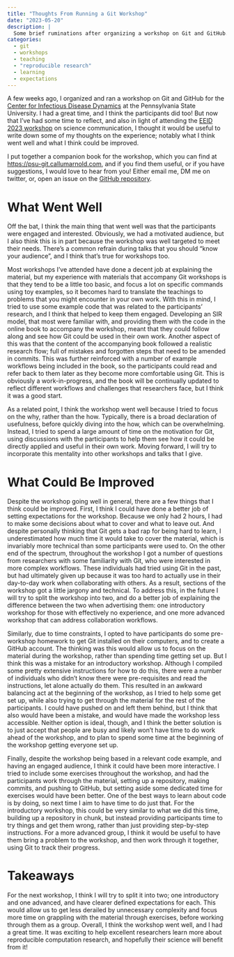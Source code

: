 ```yaml
---
title: "Thoughts From Running a Git Workshop"
date: "2023-05-20"
description: |
  Some brief ruminations after organizing a workshop on Git and GitHub.
categories:
  - git
  - workshops
  - teaching
  - "reproducible research"
  - learning
  - expectations
---
```


A few weeks ago, I organized and ran a workshop on Git and GitHub for the [Center for Infectious Disease Dynamics](https://www.huck.psu.edu/institutes-and-centers/center-for-infectious-disease-dynamics) at the Pennsylvania State University.
I had a great time, and I think the participants did too!
But now that I've had some time to reflect, and also in light of attending the [EEID 2023 workshop](https://www.eeid2023.org/workshop) on science communication, I thought it would be useful to write down some of my thoughts on the experience; notably what I think went well and what I think could be improved.

::: {.callout-note}

I put together a companion book for the workshop, which you can find at [https://psu-git.callumarnold.com](https://psu-git.callumarnold.com), and if you find them useful, or  if you have suggestions, I would love to hear from you!
Either email me, DM me on twitter, or, open an issue on the [GitHub repository](https://github.com/arnold-c/psu-intro-to-git).

:::

# What Went Well

Off the bat, I think the main thing that went well was that the participants were engaged and interested.
Obviously, we had a motivated audience, but I also think this is in part because the workshop was well targeted to meet their needs.
There's a common refrain during talks that you should "know your audience", and I think that's true for workshops too.

Most workshops I've attended have done a decent job at explaining the material, but my experience with materials that accompany Git workshops is that they tend to be a little too basic, and focus a lot on specific commands using toy examples, so it becomes hard to translate the teachings to problems that you might encounter in your own work.
With this in mind, I tried to use some example code that was related to the participants' research, and I think that helped to keep them engaged.
Developing an SIR model, that most were familiar with, and providing them with the code in the online book to accompany the workshop, meant that they could follow along and see how Git could be used in their own work.
Another aspect of this was that the content of the accompanying book followed a realistic research flow; full of mistakes and forgotten steps that need to be amended in commits.
This was further reinforced with a number of example workflows being included in the book, so the participants could read and refer back to them later as they become more comfortable using Git.
This is obviously a work-in-progress, and the book will be continually updated to reflect different workflows and challenges that researchers face, but I think it was a good start.

As a related point, I think the workshop went well because I tried to focus on the why, rather than the how.
Typically, there is a broad declaration of usefulness, before quickly diving into the how, which can be overwhelming.
Instead, I tried to spend a large amount of time on the motivation for Git, using discussions with the participants to help them see how it could be directly applied and useful in their own work.
Moving forward, I will try to incorporate this mentality into other workshops and talks that I give.

# What Could Be Improved

Despite the workshop going well in general, there are a few things that I think could be improved.
First, I think I could have done a better job of setting expectations for the workshop.
Because we only had 2 hours, I had to make some decisions about what to cover and what to leave out.
And despite personally thinking that Git gets a bad rap for being hard to learn, I underestimated how much time it would take to cover the material, which is invariably more technical than some participants were used to.
On the other end of the spectrum, throughout the workshop I got a number of questions from researchers with some familiarity with Git, who were interested in more complex workflows.
These individuals had tried using Git in the past, but had ultimately given up because it was too hard to actually use in their day-to-day work when collaborating with others.
As a result, sections of the workshop got a little jargony and technical.
To address this, in the future I will try to split the workshop into two, and do a better job of explaining the difference between the two when advertising them: one introductory workshop for those with effectively no experience, and one more advanced workshop that can address collaboration workflows.

Similarly, due to time constraints, I opted to have participants do some pre-workshop homework to get Git installed on their computers, and to create a GitHub account.
The thinking was this would allow us to focus on the material during the workshop, rather than spending time getting set up.
But I think this was a mistake for an introductory workshop.
Although I compiled some pretty extensive instructions for how to do this, there were a number of individuals who didn't know there were pre-requisites and read the instructions, let alone actually do them.
This resulted in an awkward balancing act at the beginning of the workshop, as I tried to help some get set up, while also trying to get through the material for the rest of the participants.
I could have pushed on and left them behind, but I think that also would have been a mistake, and would have made the workshop less accessible.
Neither option is ideal, though, and I think the better solution is to just accept that people are busy and likely won't have time to do work ahead of the workshop, and to plan to spend some time at the beginning of the workshop getting everyone set up.

Finally, despite the workshop being based in a relevant code example, and having an engaged audience, I think it could have been more interactive.
I tried to include some exercises throughout the workshop, and had the participants work through the material, setting up a repository, making commits, and pushing to GitHub, but setting aside some dedicated time for exercises would have been better.
One of the best ways to learn about code is by doing, so next time I aim to have time to do just that.
For the introductory workshop, this could be very similar to what we did this time, building up a repository in chunk, but instead providing participants time to try things and get them wrong, rather than just providing step-by-step instructions.
For a more advanced group, I think it would be useful to have them bring a problem to the workshop, and then work through it together, using Git to track their progress.

# Takeaways

For the next workshop, I think I will try to split it into two; one introductory and one advanced, and have clearer defined expectations for each.
This would allow us to get less derailed by unnecessary complexity and focus more time on grappling with the material through exercises, before working through them as a group.
Overall, I think the workshop went well, and I had a great time.
It was exciting to help excellent researchers learn more about reproducible computation research, and hopefully their science will benefit from it!